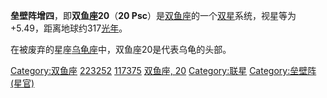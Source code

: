 {{expand|time=2015-07-01T09:26:53+00:00}}
{{unreferenced|time=2015-07-01T09:26:53+00:00}}
{{Starbox begin
| name = 20 Psc
}}
{{Starbox observe
| epoch = [[J2000.0|J2000.0]]
| constell = [[双鱼座|双鱼座]]
| 星官 = [[室宿|室宿]] [[:Category:垒壁阵_(星官)|垒壁阵]]
| ra = {{RA| 23| 47| 56.54}}
| dec = {{DEC| -2| 45| 41.75}}
| appmag_v =  5.49
}}
{{Starbox character
| class =  G8III
| b-v =  +0.94
| u-b =  +0.70
| variable = 
}}
{{Starbox astrometry
| radial_v =  -6.9
| prop_mo_ra = 95.60
| prop_mo_dec = 5.54
| parallax = 10.30
| p_error = 0.27
| absmag_v = 0.55
}}
{{Starbox catalog
| names = [[SAO星表|SAO]] 146915，[[HD星表|HD]] 223252，[[HR星表|HR]] 9012，[[依巴谷星表|HIP]] 117375 
}}
{{Starbox reference |Simbad= 20+Psc}}
{{Starbox end}}

'''垒壁阵增四'''，即'''双鱼座20'''（'''20 Psc'''）是[[双鱼座|双鱼座]]的一个[[双星|双星]]系统，视星等为+5.49，距离地球约317[[光年|光年]]。

在被废弃的星座[[乌龟座|乌龟座]]中，双鱼座20是代表乌龟的头部。

{{stars of Pisces}}

[[Category:双鱼座|Category:双鱼座]]
[[Category:HD和HDE天體|223252]]
[[Category:HIP天體|117375]]
[[Category:佛氏天體|双鱼座, 20]]
[[Category:联星|Category:联星]]
[[Category:垒壁阵_(星官)|Category:垒壁阵 (星官)]]